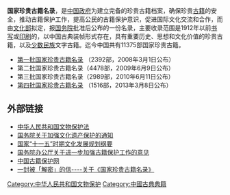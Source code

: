 '''国家珍贵古籍名录'''，是[[中华人民共和国政府|中国政府]]为建立完备的珍贵古籍档案，确保珍贵[[古籍|古籍]]的安全，推动古籍保护工作，提高公民的古籍保护意识，促进国际文化交流和合作，而由[[中华人民共和国文化部|文化部]]拟定，报[[中华人民共和国国务院|国务院]]批准后公布的一份名录，主要收录范围是1912年以前[[书写|书写]]或[[印刷|印刷]]的，以中国古典装帧形式存在，具有重要历史、思想和文化价值的珍贵古籍，以及[[中国少数民族|少数民族]]文字古籍。迄今中国共有11375部国家珍贵古籍。

*[https://web.archive.org/web/20090509024318/http://www.nlc.gov.cn/service/others/gujibhw/download/yjdt-yjxw-07.pdf 第一批国家珍贵古籍名录] （2392部，2008年3月1日公布）
*第二批国家珍贵古籍名录（4478部，2009年6月9日公布）
*第三批国家珍贵古籍名录（2989部，2010年6月11日公布）
*[https://web.archive.org/web/20130512053930/http://pcab.nlc.gov.cn/upload/tongzhi/d4p.pdf 第四批国家珍贵古籍名录] （1516部，2013年3月8日公布）

==外部链接==
*[http://www.gov.cn/banshi/2005-08/21/content_25079.htm 中华人民共和国文物保护法]{{Wayback|url=http://www.gov.cn/banshi/2005-08/21/content_25079.htm |date=20070808162241 }}
*[http://www.china.com.cn/chinese/PI-c/1087044.htm 国务院关于加强文化遗产保护的通知]{{Wayback|url=http://www.china.com.cn/chinese/PI-c/1087044.htm |date=20060114093640 }}
*[http://news.xinhuanet.com/politics/2006-09/13/content_5087533.htm 国家“十一五”时期文化发展规划纲要]{{Wayback|url=http://news.xinhuanet.com/politics/2006-09/13/content_5087533.htm |date=20090126225023 }}
*[http://www.gov.cn/zwgk/2007-01/29/content_511825.htm 国务院办公厅关于进一步加强古籍保护工作的意见]{{Wayback|url=http://www.gov.cn/zwgk/2007-01/29/content_511825.htm |date=20110912215513 }}
*[https://web.archive.org/web/20080913181627/http://www.nlc.gov.cn/service/others/gujibhw/ 中国古籍保护网]
*[http://blog.sina.com.cn/s/blog_4e4a788a0100khm7.html 一封被「解密」的信----关于《国家珍贵古籍名录》]

{{中华人民共和国各类资源保护列表}}

[[Category:中华人民共和国文物保护|Category:中华人民共和国文物保护]]
[[Category:中國古典典籍|Category:中國古典典籍]]